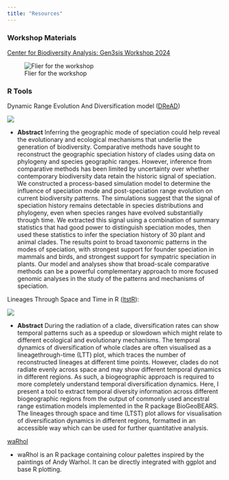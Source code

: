 ```yaml
---
title: "Resources"
---
```


### Workshop Materials

[Center for Biodiversity Analysis: Gen3sis Workshop 2024](https://alexskeels.github.io/CBAGen3sis)

![Flier for the workshop](pictures/gen3sis.jpg)

### R Tools

Dynamic Range Evolution And Diversification model ([DReAD](https://github.com/alexskeels/DynamicRangeEvolutionAndDiversification))

![](pictures/DREAD.png)

-   **Abstract** Inferring the geographic mode of speciation could help reveal the evolutionary and ecological mechanisms that underlie the generation of biodiversity. Comparative methods have sought to reconstruct the geographic speciation history of clades using data on phylogeny and species geographic ranges. However, inference from comparative methods has been limited by uncertainty over whether contemporary biodiversity data retain the historic signal of speciation. We constructed a process-based simulation model to determine the influence of speciation mode and post-speciation range evolution on current biodiversity patterns. The simulations suggest that the signal of speciation history remains detectable in species distributions and phylogeny, even when species ranges have evolved substantially through time. We extracted this signal using a combination of summary statistics that had good power to distinguish speciation modes, then used these statistics to infer the speciation history of 30 plant and animal clades. The results point to broad taxonomic patterns in the modes of speciation, with strongest support for founder speciation in mammals and birds, and strongest support for sympatric speciation in plants. Our model and analyses show that broad-scale comparative methods can be a powerful complementary approach to more focused genomic analyses in the study of the patterns and mechanisms of speciation.

Lineages Through Space and Time in R ([ltstR](https://github.com/alexskeels/ltstR)):

![](pictures/ltstr.PNG)

-   **Abstract** During the radiation of a clade, diversification rates can show temporal patterns such as a speedup or slowdown which might relate to different ecological and evolutionary mechanisms. The temporal dynamics of diversification of whole clades are often visualised as a lineagethrough-time (LTT) plot, which traces the number of reconstructed lineages at different time points. However, clades do not radiate evenly across space and may show different temporal dynamics in different regions. As such, a biogeographic approach is required to more completely understand temporal diversification dynamics. Here, I present a tool to extract temporal diversity information across different biogeographic regions from the output of commonly used ancestral range estimation models implemented in the R package BioGeoBEARS. The lineages through space and time (LTST) plot allows for visualisation of diversification dynamics in different regions, formatted in an accessible way which can be used for further quantitative analysis.

[waRhol](https://github.com/alexskeels/waRhol)

-   waRhol is an R package containing colour palettes inspired by the paintings of Andy Warhol. It can be directly integrated with ggplot and base R plotting.
